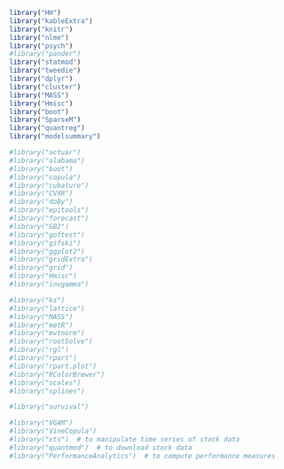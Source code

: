 
```r
library("HH")
library("kableExtra")
library("knitr")
library("nlme")
library("psych")
#library("pander")
library("statmod")
library("tweedie")
library("dplyr")
library("cluster")
library("MASS")
library("Hmisc")
library("boot")
library("SparseM")
library("quantreg")
library("modelsummary")

#library("actuar")
#library("alabama")
#library("boot")
#library("copula")
#library("cubature")
#library("CVXR")
#library("doBy")
#library("epitools")
#library("forecast")
#library("GB2")
#library("goftest")
#library("gifski")
#library("ggplot2")
#library("gridExtra")
#library("grid")
#library("Hmisc")
#library("invgamma")

#library("ks")
#library("lattice")
#library("MASS")
#library("metR")
#library("mvtnorm")
#library("rootSolve")
#library("rgl")
#library("rpart")
#library("rpart.plot")
#library("RColorBrewer")
#library("scales")
#library("splines")

#library("survival")

#library("VGAM")
#library("VineCopula")
#library("xts")  # to manipulate time series of stock data
#library("quantmod")  # to download stock data
#library("PerformanceAnalytics")  # to compute performance measures

```

